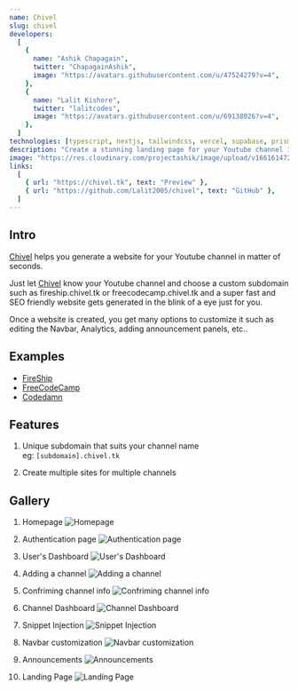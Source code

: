 ```yaml
---
name: Chivel
slug: chivel
developers:
  [
    {
      name: "Ashik Chapagain",
      twitter: "ChapagainAshik",
      image: "https://avatars.githubusercontent.com/u/47524279?v=4",
    },
    {
      name: "Lalit Kishore",
      twitter: "lalitcodes",
      image: "https://avatars.githubusercontent.com/u/69138026?v=4",
    },
  ]
technologies: [typescript, nextjs, tailwindcss, vercel, supabase, prisma]
description: "Create a stunning landing page for your Youtube channel in seconds"
image: "https://res.cloudinary.com/projectashik/image/upload/v1661614729/portfolio/image_dirx2e.png"
links:
  [
    { url: "https://chivel.tk", text: "Preview" },
    { url: "https://github.com/Lalit2005/chivel", text: "GitHub" },
  ]
---
```


## Intro

[Chivel](https://chivel.tk) helps you generate a website for your Youtube channel in matter of seconds.

Just let [Chivel](https://chivel.tk) know your Youtube channel and choose a custom subdomain such as fireship.chivel.tk or freecodecamp.chivel.tk and a super fast and SEO friendly website gets generated in the blink of a eye just for you.

Once a website is created, you get many options to customize it such as editing the Navbar, Analytics, adding announcement panels, etc..

## Examples

- [FireShip](https://fireship.chivel.tk)
- [FreeCodeCamp](https://freecodecamp.chivel.tk)
- [Codedamn](https://codedamn.chivel.tk)

## Features

1. Unique subdomain that suits your channel name <br/>
   eg: `[subdomain].chivel.tk`

2. Create multiple sites for multiple channels

## Gallery

1. Homepage
   ![Homepage](/images/projects/chivel/g1.png)

2. Authentication page
   ![Authentication page](/images/projects/chivel/g2.png)

3. User's Dashboard
   ![User's Dashboard](/images/projects/chivel/g3.png)

4. Adding a channel
   ![Adding a channel](/images/projects/chivel/g4.png)

5. Confriming channel info
   ![Confriming channel info](/images/projects/chivel/g5.png)

6. Channel Dashboard
   ![Channel Dashboard](/images/projects/chivel/g6.png)

7. Snippet Injection
   ![Snippet Injection](/images/projects/chivel/g7.png)

8. Navbar customization
   ![Navbar customization](/images/projects/chivel/g8.png)

9. Announcements
   ![Announcements](/images/projects/chivel/g9.png)

10. Landing Page
    ![Landing Page](/images/projects/chivel/g10.png)

